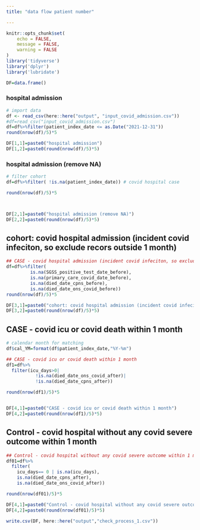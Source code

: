 ```yaml
---
title: "data flow patient number"

---
```


```r
knitr::opts_chunk$set(
	echo = FALSE,
	message = FALSE,
	warning = FALSE
)
library('tidyverse')
library('dplyr')
library('lubridate')
```

```r
DF=data.frame()
```

### hospital admission
```r
# import data
df <- read_csv(here::here("output", "input_covid_admission.csv"))
#df=read_csv("input_covid_admission.csv")
df=df%>%filter(patient_index_date <= as.Date("2021-12-31"))
round(nrow(df)/5)*5

DF[1,1]=paste0("hospital admission")
DF[1,2]=paste0(round(nrow(df)/5)*5)
```

### hospital admission (remove NA)
```r
# filter cohort
df=df%>%filter( !is.na(patient_index_date)) # covid hospital case

round(nrow(df)/5)*5



DF[2,1]=paste0("hospital admission (remove NA)")
DF[2,2]=paste0(round(nrow(df)/5)*5)
```

## cohort: covid hospital admission (incident covid infeciton, so exclude recors outside 1 month)
```r
## CASE - covid hospital admission (incident covid infeciton, so exclude recors outside 1 month)
df=df%>%filter(
         is.na(SGSS_positive_test_date_before),
         is.na(primary_care_covid_date_before), 
         is.na(died_date_cpns_before),
         is.na(died_date_ons_covid_before))
round(nrow(df)/5)*5

DF[3,1]=paste0("cohort: covid hospital admission (incident covid infeciton, so exclude recors outside 1 month)")
DF[3,2]=paste0(round(nrow(df)/5)*5)
```

## CASE - covid icu or covid death within 1 month
```r
# calendar month for matching
df$cal_YM=format(df$patient_index_date,"%Y-%m")

## CASE - covid icu or covid death within 1 month
df1=df%>%
  filter(icu_days>0|
           !is.na(died_date_ons_covid_after)|
           !is.na(died_date_cpns_after))

round(nrow(df1)/5)*5


DF[4,1]=paste0("CASE - covid icu or covid death within 1 month")
DF[4,2]=paste0(round(nrow(df1)/5)*5)
```

## Control - covid hospital without any covid severe outcome within 1 month
```r
## Control - covid hospital without any covid severe outcome within 1 month
df01=df%>%
  filter(
    icu_days== 0 | is.na(icu_days),
    is.na(died_date_cpns_after),
    is.na(died_date_ons_covid_after))

round(nrow(df01)/5)*5

DF[4,1]=paste0("Control - covid hospital without any covid severe outcome within 1 month")
DF[4,2]=paste0(round(nrow(df01)/5)*5)

write.csv(DF, here::here("output","check_process_1.csv"))

```

